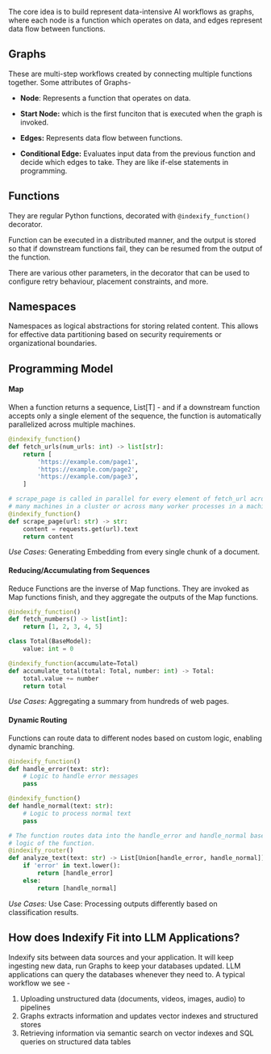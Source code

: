 The core idea is to build represent data-intensive AI workflows as graphs, where each node is a function which operates on data, and edges represent data flow between functions. 

## Graphs
These are multi-step workflows created by connecting multiple functions together. Some attributes of Graphs-

* **Node**: Represents a function that operates on data.

* **Start Node:** which is the first funciton that is executed when the graph is invoked.

* **Edges:** Represents data flow between functions.

* **Conditional Edge:** Evaluates input data from the previous function and decide which edges to take. They are like if-else statements in programming.

## Functions

They are regular Python functions, decorated with `@indexify_function()` decorator. 

Function can be executed in a distributed manner, and the output is stored so that if downstream functions fail, they can be resumed from the output of the function.

There are various other parameters, in the decorator that can be used to configure retry behaviour, placement constraints, and more.

## Namespaces

Namespaces as logical abstractions for storing related content. This allows for effective data partitioning based on security requirements or organizational boundaries.

## Programming Model


#### Map
When a function returns a sequence, List[T] - and if a downstream function accepts only a single element of the sequence, the function is automatically parallelized across multiple machines.
```python
@indexify_function()
def fetch_urls(num_urls: int) -> list[str]:
    return [
        'https://example.com/page1',
        'https://example.com/page2',
        'https://example.com/page3',
    ]

# scrape_page is called in parallel for every element of fetch_url across
# many machines in a cluster or across many worker processes in a machine
@indexify_function()
def scrape_page(url: str) -> str:
    content = requests.get(url).text
    return content
```
*Use Cases:* Generating Embedding from every single chunk of a document.

#### Reducing/Accumulating from Sequences

Reduce Functions are the inverse of Map functions. They are invoked as Map functions finish, and they aggregate the outputs of the Map functions.

```python
@indexify_function()
def fetch_numbers() -> list[int]:
    return [1, 2, 3, 4, 5]

class Total(BaseModel):
    value: int = 0

@indexify_function(accumulate=Total)
def accumulate_total(total: Total, number: int) -> Total:
    total.value += number
    return total
```
*Use Cases:* Aggregating a summary from hundreds of web pages.


#### Dynamic Routing

Functions can route data to different nodes based on custom logic, enabling dynamic branching.

```python
@indexify_function()
def handle_error(text: str):
    # Logic to handle error messages
    pass

@indexify_function()
def handle_normal(text: str):
    # Logic to process normal text
    pass

# The function routes data into the handle_error and handle_normal based on the
# logic of the function.
@indexify_router()
def analyze_text(text: str) -> List[Union[handle_error, handle_normal]]:
    if 'error' in text.lower():
        return [handle_error]
    else:
        return [handle_normal]
```

*Use Cases:* Use Case: Processing outputs differently based on classification results.

## How does Indexify Fit into LLM Applications?

Indexify sits between data sources and your application. It will keep ingesting new data, run Graphs to keep your databases updated. LLM applications can query the databases whenever they need to. A typical workflow we see - 

  1. Uploading unstructured data (documents, videos, images, audio) to pipelines
  2. Graphs extracts information and updates vector indexes and structured stores
  3. Retrieving information via semantic search on vector indexes and SQL queries on structured data tables